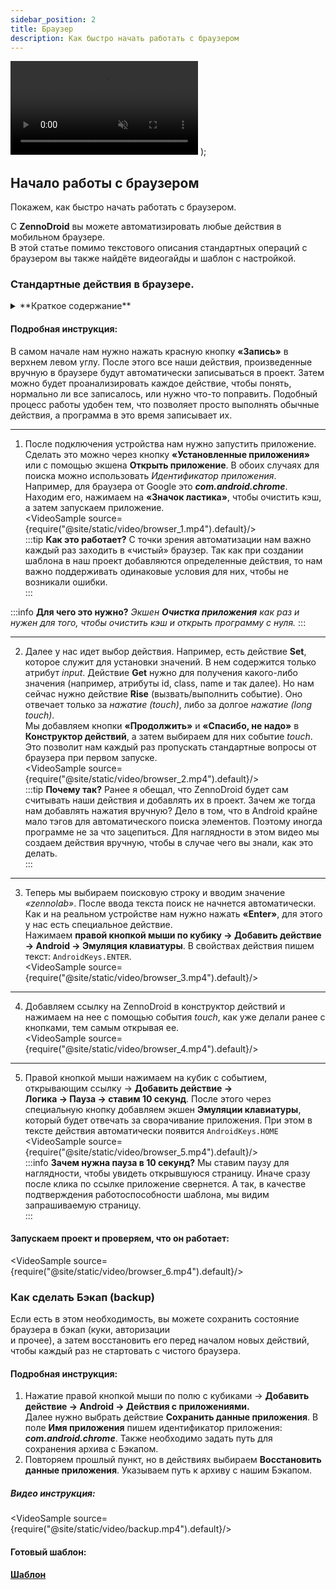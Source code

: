 ```yaml
---
sidebar_position: 2
title: Браузер
description: Как быстро начать работать с браузером
---
```


  <video controls playsInline muted preload="auto" className='docsVideo'>
    <source src={source} type="video/mp4" />
</video>
);

## Начало работы с браузером

Покажем, как быстро начать работать с браузером.  

С **ZennoDroid** вы можете автоматизировать любые действия в мобильном браузере.  
В этой статье помимо текстового описания стандартных операций с браузером вы также найдёте видеогайды и шаблон с настройкой.  

### Стандартные действия в браузере.  

<details>
<summary>**Краткое содержание**</summary>
<!--All you need is a blank line-->

    + Открываем браузер на устройстве.  
    + Пропускаем стандартные вопросы от браузера.
    + Вводим в поисковую строку запрос «ZennoLab».  
    + Переходим по ссылке на страницу ZennoDroid.  
    + Возвращаемся на главный экран.
</details> 

#### Подробная инструкция:  

В самом начале нам нужно нажать красную кнопку **«Запись»** в верхнем левом углу. После этого все наши действия, произведенные вручную в браузере будут автоматически записываться в проект. Затем  можно будет проанализировать каждое действие, чтобы понять, нормально ли все записалось, или нужно что-то поправить. Подобный процесс работы удобен тем, что позволяет просто выполнять обычные действия, а программа в это время записывает их.   
_______________________________________________  
1. После подключения устройства нам нужно запустить приложение. Сделать это можно через кнопку **«Установленные приложения»** или с помощью экшена **Открыть приложение**. В обоих случаях для поиска можно использовать *Идентификатор приложения*. Например, для браузера от Google это ***com.android.chrome***. Находим его, нажимаем на **«Значок ластика»**, чтобы очистить кэш, а затем запускаем приложение.  
<VideoSample source={require("@site/static/video/browser_1.mp4").default}/>  
:::tip **Как это работает?**
С точки зрения автоматизации нам важно каждый раз заходить в «чистый» браузер. Так как при создании шаблона в наш проект добавляются определенные действия, то нам важно поддерживать одинаковые условия для них, чтобы не возникали ошибки.  
:::

:::info **Для чего это нужно?**
*Экшен **Очистка приложения** как раз и нужен для того, чтобы очистить кэш и открыть программу с нуля.*
:::     
_______________________________________________  
2. Далее у нас идет выбор действия. Например, есть действие **Set**, которое служит для установки значений. В нем содержится только атрибут *input*. Действие **Get** нужно для получения какого-либо значения (например, атрибуты id, class, name и так далее). Но нам сейчас нужно действие **Rise** (вызвать/выполнить событие). Оно отвечает только за *нажатие (touch)*, либо за долгое *нажатие (long touch)*.  
Мы добавляем кнопки **«Продолжить»** и **«Спасибо, не надо»** в **Конструктор действий**, а затем выбираем для них событие *touch*. Это позволит нам каждый раз пропускать стандартные вопросы от браузера при первом запуске.  
<VideoSample source={require("@site/static/video/browser_2.mp4").default}/>  
:::tip **Почему так?**
Ранее я обещал, что ZennoDroid будет сам считывать наши действия и добавлять их в проект. Зачем же тогда нам добавлять нажатия вручную? Дело в том, что в Android крайне мало тэгов для автоматического поиска элементов. Поэтому иногда программе не за что зацепиться. Для наглядности в этом видео мы создаем действия вручную, чтобы в случае чего вы знали, как это делать.  
:::   
_______________________________________________  
3. Теперь мы выбираем поисковую строку и вводим значение *«zennolab»*. После ввода текста поиск не начнется автоматически. Как и на реальном устройстве нам нужно нажать **«Enter»**, для этого у нас есть специальное действие.  
Нажимаем **правой кнопкой мыши по кубику → Добавить действие → Android → Эмуляция клавиатуры**. В свойствах действия пишем текст: `AndroidKeys.ENTER`.  
<VideoSample source={require("@site/static/video/browser_3.mp4").default}/>    
_______________________________________________  
4. Добавляем ссылку на ZennoDroid в конструктор действий и нажимаем на нее с помощью события *touch*, как уже делали ранее с кнопками, тем самым открывая ее.  
<VideoSample source={require("@site/static/video/browser_4.mp4").default}/>  
_______________________________________________     
5. Правой кнопкой мыши нажимаем на кубик с событием, открывающим ссылку → **Добавить действие →  
Логика → Пауза → ставим 10 секунд**. После этого через специальную кнопку добавляем экшен **Эмуляции клавиатуры**, который будет отвечать за сворачивание приложения. При этом в тексте действия автоматически появится `AndroidKeys.HOME` 
<VideoSample source={require("@site/static/video/browser_5.mp4").default}/>  
:::info **Зачем нужна пауза в 10 секунд?**
Мы ставим паузу для наглядности, чтобы увидеть открывшуюся страницу. Иначе сразу после клика по ссылке приложение свернется. А так, в качестве подтверждения работоспособности шаблона, мы видим запрашиваемую страницу.   
:::

#### Запускаем проект и проверяем, что он работает:
<VideoSample source={require("@site/static/video/browser_6.mp4").default}/> 

### Как сделать Бэкап (backup)  

Если есть в этом необходимость, вы можете сохранить состояние браузера в бэкап (куки, авторизации  
и прочее), а затем восстановить его перед началом новых действий, чтобы каждый раз не стартовать с чистого браузера.  

#### Подробная инструкция:  

1. Нажатие правой кнопкой мыши по полю с кубиками → **Добавить действие → Android → Действия с приложениями.**  
Далее нужно выбрать действие **Сохранить данные приложения**. В поле **Имя приложения** пишем идентификатор приложения: ***com.android.chrome***. Также необходимо задать путь для сохранения архива с Бэкапом.
2. Повторяем прошлый пункт, но в действиях выбираем **Восстановить данные приложения**. Указываем путь к архиву с нашим Бэкапом.  

##### Видео инструкция:  

<VideoSample source={require("@site/static/video/backup.mp4").default}/>   

#### Готовый шаблон:
[**Шаблон**](./assets/browser.droid)